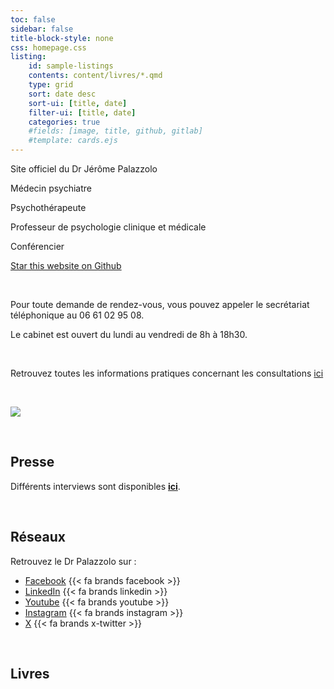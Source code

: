 ```yaml
---
toc: false
sidebar: false
title-block-style: none
css: homepage.css
listing:
    id: sample-listings
    contents: content/livres/*.qmd
    type: grid
    sort: date desc
    sort-ui: [title, date]
    filter-ui: [title, date]
    categories: true
    #fields: [image, title, github, gitlab]
    #template: cards.ejs
---
```


::: {#hero-banner .column-screen}

:::: {.grid .column-page}

::::: {.headline .g-col-lg-6 .g-col-12 .g-col-md-12}

:::::: h1
Site officiel du Dr Jérôme Palazzolo


Médecin psychiatre

Psychothérapeute

Professeur de psychologie clinique et médicale

Conférencier
::::::

```{=html}
<a class="github-button" href="https://github.com/antoine-palazz/site-dr-palazzolo" data-icon="octicon-star" data-size="large" data-show-count="true" aria-label="Star this website on Github">Star this website on Github</a><script async defer src="https://buttons.github.io/buttons.js"></script>
```

<br>

Pour toute demande de rendez-vous, vous pouvez appeler le secrétariat téléphonique au 06 61 02 95 08.

Le cabinet est ouvert du lundi au vendredi de 8h à 18h30.

<br>

Retrouvez toutes les informations pratiques concernant les consultations [ici](https://www.docteurjeromepalazzolo.fr/content/le_docteur/consultations.html)

<br>

:::::

::::: {.g-col-lg-6 .g-col-12 .g-col-md-12}
![](img/photo_profil.jpg)
:::::

::::

:::

<br>

## Presse

Différents interviews sont disponibles **[ici](https://www.facebook.com/media/set/?set=a.10150356662827691&type=3)**.

<br>

## Réseaux

Retrouvez le Dr Palazzolo sur :

- [Facebook](https://www.facebook.com/DrPalazzolo/)  {{< fa brands facebook >}}
- [LinkedIn](https://www.linkedin.com/in/jerome-palazzolo/)  {{< fa brands linkedin >}}
- [Youtube](https://www.youtube.com/channel/UCMF4Vhgt6gOYQaiE2jlKoHw)  {{< fa brands youtube >}}
- [Instagram](https://www.instagram.com/palazz06/)  {{< fa brands instagram >}}
- [X](https://twitter.com/palazz06)  {{< fa brands x-twitter >}}

<br>

## Livres

::: {#sample-listings}
:::
